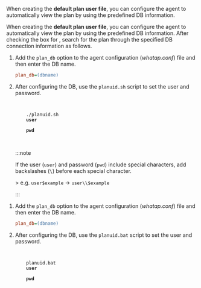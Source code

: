 
<Title level={props.level} hashid="check-default-db-id-values-planuid">Viewing the default plan</Title>

<InDoc pages='install-agent'>

When creating the **default plan user file**, you can configure the agent to automatically view the plan by using the predefined DB information. 

</InDoc>

<Xclude pages='install-agent'>

When creating the **default plan user file**, you can configure the agent to automatically view the plan by using the predefined DB information. After checking the box for <Cmdname sid="ITM09107" className="uitext" />, search for the plan through the specified DB connection information as follows.

</Xclude>

<Tabs>
<TabItem value='linux-dfp' label='Linux' default>

1. Add the `plan_db` option to the agent configuration (*whatap.conf*) file and then enter the DB name.

   ```ini title='whatap.conf'
   plan_db=(dbname)
   ```

2. After configuring the DB, use the `planuid.sh` script to set the user and password.

   <pre
   tabIndex="0"
   className="prism-code language-bash codeBlock_node_modules-@docusaurus-theme-classic-lib-theme-CodeBlock-Content-styles-module thin-scrollbar"
   style={{ color: "rgb(191, 199, 213)", backgroundColor: "rgb(41, 45, 62)" }}
   >
   <code className="codeBlockLines_node_modules-@docusaurus-theme-classic-lib-theme-CodeBlock-Content-styles-module">
       <span className="token-line" style={{ color: "rgb(191, 199, 213)" }}>
       <span className="token function">./planuid.sh </span>
       <span className="token plain" style={{ color: "#ff9900" }}><strong>user</strong></span> 
       <span className="token plain" style={{ color: "rgb(255, 255, 0)" }}>&nbsp;</span>
       <span className="token plain" style={{ color: "#ff9900" }}><strong>pwd</strong></span>
       </span>
   </code>
   </pre>

   :::note 

   If the user (`user`) and password (`pwd`) include special characters, add backslashes (`\`) before each special character.

   <HighlightBackslash />
   > e.g. <code>user$example</code> → <code className="highlight-backslash">user\\$example</code>

   :::

</TabItem>

<TabItem value='windows-dfp' label='Windows' default>

1. Add the `plan_db` option to the agent configuration (*whatap.conf*) file and then enter the DB name.

   ```ini title='whatap.conf'
   plan_db=(dbname)
   ```

2. After configuring the DB, use the `planuid.bat` script to set the user and password.

   <pre
   tabIndex="0"
   className="prism-code language-bash codeBlock_node_modules-@docusaurus-theme-classic-lib-theme-CodeBlock-Content-styles-module thin-scrollbar"
   style={{ color: "rgb(191, 199, 213)", backgroundColor: "rgb(41, 45, 62)" }}
   >
   <code className="codeBlockLines_node_modules-@docusaurus-theme-classic-lib-theme-CodeBlock-Content-styles-module">
       <span className="token-line" style={{ color: "rgb(191, 199, 213)" }}>
       <span className="token function">planuid.bat </span>
       <span className="token plain" style={{ color: "#ff9900" }}><strong>user</strong></span> 
       <span className="token plain" style={{ color: "rgb(255, 255, 0)" }}>&nbsp;</span>
       <span className="token plain" style={{ color: "#ff9900" }}><strong>pwd</strong></span>
       </span>
   </code>
   </pre>

</TabItem>
</Tabs>
